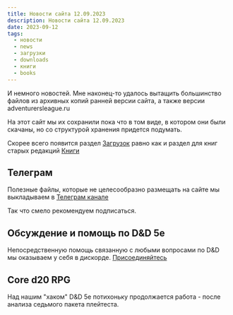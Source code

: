 ```yaml
---
title: Новости сайта 12.09.2023
description: Новости сайта 12.09.2023
date: 2023-09-12
tags:
  - новости
  - news
  - загрузки
  - downloads
  - книги
  - books
---
```


И немного новостей. Мне наконец-то удалось вытащить большинство файлов из архивных копий ранней версии сайта, а также версии adventurersleague.ru

На этот сайт мы их сохранили пока что в том виде, в котором они были скачаны, но со структурой хранения придется подумать.

Скорее всего появится раздел [Загрузок](https://cyborgsandmages.com/downloads) равно как и раздел для книг старых редакций [Книги](https://cyborgsandmages.com/books)

## Телеграм

Полезные файлы, которые не целесообразно размещать на сайте мы выкладываем в [Телеграм канале](https://t.me/cyborgs_and_mages)

Так что смело рекомендуем подписаться.

## Обсуждение и помощь по D&D 5e

Непосредственную помощь связанную с любыми вопросами по D&D мы оказываем у себя в дискорде. [Присоединяйтесь](https://discord.gg/yrJqvCqU3w)

## Core d20 RPG

Над нашим "хаком" D&D 5e потихоньку продолжается работа - после анализа седьмого пакета плейтеста.
